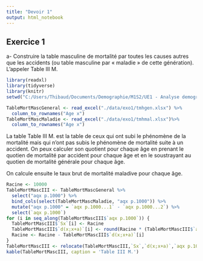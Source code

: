 ```yaml
---
title: "Devoir 1"
output: html_notebook
---
```


## Exercice 1
a- Construire la table masculine de mortalité par toutes les causes autres que les accidents (ou table
masculine par « maladie » de cette génération). L’appeler Table III M.
```r
library(readxl)
library(tidyverse)
library(knitr)
setwd("C:/Users/Thibaud/Documents/Demographie/M1S2/UE1 - Analyse demographique/Breton/DM1")

TableMortMascGeneral <- read_excel("./data/exo1/tmhgen.xlsx") %>%
  column_to_rownames("Age x")
TableMortMascMaladie <- read_excel("./data/exo1/tmhmal.xlsx")%>%
  column_to_rownames("Age x")
```

La table Table III M. est la table de ceux qui ont subi le phénomène de la mortalité mais qui n'ont pas subis le phénomène de mortalité suite à un accident. On peux calculer son quotient pour chaque âge en prenant le quotien de mortalité par accident pour chaque âge et en le soustrayant au quotien de mortalité générale pour chaque âge.

On calcule ensuite le taux brut de mortalité maladive pour chaque âge.
```r
Racine <- 10000
TableMortMascIII <- TableMortMascGeneral %>%
  select("aqx p.1000") %>%
  bind_cols(select(TableMortMascMaladie, "aqx p.1000")) %>%
  mutate("aqx p.1000" = `aqx p.1000...1` - `aqx p.1000...2`) %>%
  select(`aqx p.1000`)
for (i in seq_along(TableMortMascIII$`aqx p.1000`)) {
  TableMortMascIII$`Sx`[i] <- Racine
  TableMortMascIII$`d(x;x+a)`[i] <- round(Racine * (TableMortMascIII$`aqx p.1000`[i]/1000))
  Racine <- Racine - TableMortMascIII$`d(x;x+a)`[i]
}
TableMortMascIII <- relocate(TableMortMascIII,`Sx`,`d(x;x+a)`,`aqx p.1000`)
kable(TableMortMascIII, caption = 'Table III M.')
```
